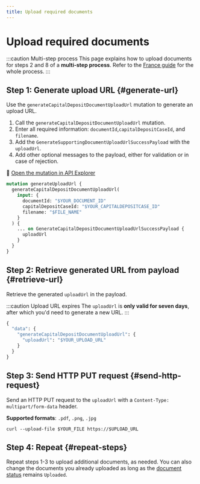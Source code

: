 ```yaml
---
title: Upload required documents
---
```


# Upload required documents

:::caution Multi-step process
This page explains how to upload documents for steps 2 and 8 of a **multi-step process**.
Refer to the [France guide](./guide.mdx) for the whole process.
:::

## Step 1: Generate upload URL  {#generate-url}

Use the `generateCapitalDepositDocumentUploadUrl` mutation to generate an upload URL.

1. Call the `generateCapitalDepositDocumentUploadUrl` mutation.
1. Enter all required information: `documentId`,`capitalDepositCaseId`, and `filename`.
1. Add the `GenerateSupportingDocumentUploadUrlSuccessPayload` with the `uploadUrl`.
1. Add other optional messages to the payload, either for validation or in case of rejection.

🔎 [Open the mutation in API Explorer](https://explorer.swan.io?query=bXV0YXRpb24gZ2VuZXJhdGVVcGxvYWRVcmwgewogIGdlbmVyYXRlQ2FwaXRhbERlcG9zaXREb2N1bWVudFVwbG9hZFVybCgKICAgIGlucHV0OiB7CiAgICAgIGRvY3VtZW50SWQ6ICIkWU9VUl9ET0NVTUVOVF9JRCIKICAgICAgY2FwaXRhbERlcG9zaXRDYXNlSWQ6ICIkWU9VUl9DQVBJVEFMREVQT1NJVENBU0VfSUQiCiAgICAgIGZpbGVuYW1lOiAiJEZJTEVfTkFNRSIKICAgIH0KICApIHsKICAgIC4uLiBvbiBHZW5lcmF0ZUNhcGl0YWxEZXBvc2l0RG9jdW1lbnRVcGxvYWRVcmxTdWNjZXNzUGF5bG9hZCB7CiAgICAgIHVwbG9hZFVybAogICAgfQogIH0KfQo%3D&tab=api)

```graphql {2,4-6,10} showLineNumbers
mutation generateUploadUrl {
  generateCapitalDepositDocumentUploadUrl(
    input: {
      documentId: "$YOUR_DOCUMENT_ID"
      capitalDepositCaseId: "$YOUR_CAPITALDEPOSITCASE_ID"
      filename: "$FILE_NAME"
    }
  ) {
    ... on GenerateCapitalDepositDocumentUploadUrlSuccessPayload {
      uploadUrl
    }
  }
}
```

## Step 2: Retrieve generated URL from payload {#retrieve-url}

Retrieve the generated `uploadUrl` in the payload.

:::caution Upload URL expires
The `uploadUrl` is **only valid for seven days**, after which you'd need to generate a new URL.
:::

```graphql {4} showLineNumbers
{
  "data": {
    "generateCapitalDepositDocumentUploadUrl": {
      "uploadUrl": "$YOUR_UPLOAD_URL"
    }
  }
}
```

## Step 3: Send HTTP PUT request {#send-http-request}

Send an HTTP PUT request to the `uploadUrl` with a `Content-Type: multipart/form-data` header.

**Supported formats**: `.pdf`, `.png`, `.jpg`

```curl showLineNumbers
curl --upload-file $YOUR_FILE https://$UPLOAD_URL
```

## Step 4: Repeat {#repeat-steps}

Repeat steps 1-3 to upload additional documents, as needed.
You can also change the documents you already uploaded as long as the [document status](../index.mdx#documents-statuses) remains `Uploaded`.